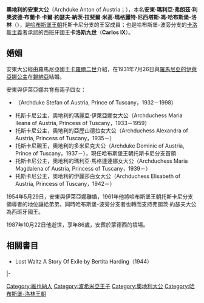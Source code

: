 {{Infobox royalty
| name =奧地利的安東大公
| title          = 托斯卡尼親王
| image          = Bundesarchiv Bild 102-12086, Rumänien, Hochzeit im Königshaus.jpg
| caption        = 安東大公在他的婚禮
| spouse   = [[伊萊亞娜公主_(羅馬尼亞)|羅馬尼亞的伊萊亞娜公主]]（1931－1954）
| issue    ={{link-en|奧地利的斯特凡大公|Archduke Stefan of Austria|斯特凡大公}}<br>瑪麗亞·伊萊亞娜女大公<br>亞歷山德拉女大公<br>多米尼克大公<br>瑪利亞·馬格達連娜女大公<br>伊麗莎白女大公
| house    =[[洛林王朝|哈布斯堡-洛林王朝]]<small>（血緣上）</small>
| father         ={{link-en|奧地利的利奧波德·薩爾瓦托大公|Archduke Leopold Salvator of Austria}}
| mother         ={{link-en|布蘭卡公主 (西班牙)|Infanta Blanca of Spain|西班牙的布蘭卡公主}}
| birth_date  ={{Birth date|1901|3|20|df=y}}
| birth_place = {{flag|Austrian Empire}}[[维也纳|维也纳]]
| death_date  ={{Death date and age|1987|10|22|1901|3|20|df=y}}
| death_place = {{AUT}}[[萨尔茨堡|萨尔茨堡]]
|}}

'''奧地利的安東大公'''（Archduke Anton of Austria；{{bd|1901年|3月20日|1987年|10月22日}}），本名'''安東·瑪利亞·弗朗茲·利奧波德·布蘭卡·卡爾·約瑟夫·納茨·拉斐爾·米高·瑪格麗特·尼西塔斯·馮·哈布斯堡-洛林'''（{{lang-es|'''Anton Maria Franz Leopold Blanka Karl Joseph Ignaz Raphael Michael Margareta Nicetas von Habsburg-Lorraine'''}}），是[[哈布斯堡王朝|哈布斯堡王朝]]托斯卡尼分支的王室成員；也是哈布斯堡-波旁分支的[[卡洛斯主義|卡洛斯主義]]者承認的西班牙國王'''卡洛斯九世'''（'''Carlos IX'''）。

==婚姻==
安東大公經由羅馬尼亞國王[[卡羅爾二世|卡羅爾二世]]介紹，在1931年7月26日與[[伊萊亞娜公主_(羅馬尼亞)|羅馬尼亞的伊萊亞娜公主]]在[[錫納亞|錫納亞]]結婚。

安東與伊萊亞娜共育有兩子四女：

* {{link-en|奧地利的斯特凡大公|Archduke Stefan of Austria|托斯卡尼親王，奧地利的斯特凡大公}}（Archduke Stefan of Austria, Prince of Tuscany，1932－1998）
* 托斯卡尼公主，奧地利的瑪麗亞·伊萊亞娜女大公（Archduchess Maria Ileana of Austria, Princess of Tuscany，1933－1959）
* 托斯卡尼公主，奧地利的亞歷山德拉女大公（Archduchess Alexandra of Austria, Princess of Tuscany，1935－）
* 托斯卡尼親王，奧地利的多米尼克大公（Archduke Dominic of Austria, Prince of Tuscany，1937－），現任哈布斯堡王朝托斯卡尼分支首領
* 托斯卡尼公主，奧地利的瑪利亞·馬格達連娜女大公（Archduchess Maria Magdalena of Austria, Princess of Tuscany，1939－）
* 托斯卡尼公主，奧地利的伊麗莎白女大公（Archduchess Elisabeth of Austria, Princess of Tuscany，1942－）

1954年5月29日，安東與伊萊亞娜離婚，1961年他將哈布斯堡王朝托斯卡尼分支領導者的地位讓給弟弟{{link-en|奧地利的弗朗茨·約瑟夫大公|Archduke Franz Josef of Austria, Prince of Tuscany|弗朗茨·約瑟夫大公}}，同時哈布斯堡-波旁分支者也轉而支持弗朗茨·約瑟夫大公為西班牙國王。

1987年10月22日他逝世，享年86歲，安葬於蒙德西的墳場。

==相關書目==
*Lost Waltz A Story Of Exile by Bertita Harding（1944）

{{s-start}}
{{s-hou|[[洛林王朝|哈布斯堡-洛林王朝]]|1901年|3月20日|1987年|10月22日|[[哈布斯堡王朝|哈布斯堡王朝]]|name=西班牙國王卡洛斯九世}}
|-
{{s-pre|}}
{{s-bef|before=[[奧地利的卡爾·皮烏斯大公_(托斯卡尼)|卡洛斯八世]]}}
{{s-tul|title=[[西班牙君主列表|西班牙國王]]|line=[[卡洛斯主義|西班牙卡洛斯派（哈布斯堡-波旁分支）王位請求者]]|years=1953年12月24日－1961年}}
{{s-aft|after={{link-en|奧地利的弗朗茨·約瑟夫大公|Archduke Franz Josef of Austria, Prince of Tuscany|弗朗西斯科一世}}}}
{{end}}

{{Authority control}}
{{DEFAULTSORT: Anton}}
[[Category:維也納人|Category:維也納人]]
[[Category:波希米亞王子|Category:波希米亞王子]]
[[Category:奧地利大公|Category:奧地利大公]]
[[Category:哈布斯堡-洛林王朝|Category:哈布斯堡-洛林王朝]]